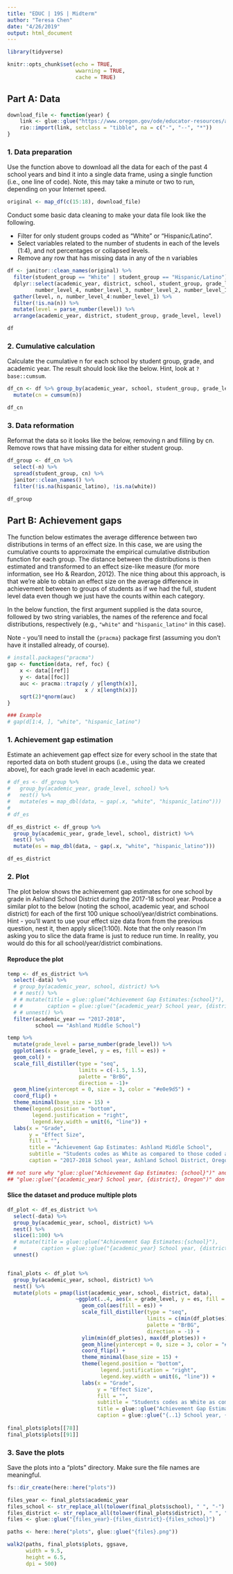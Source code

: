 ```yaml
---
title: "EDUC | 19S | Midterm"
author: "Teresa Chen"
date: "4/26/2019"
output: html_document
---
```


```r

library(tidyverse)

knitr::opts_chunk$set(echo = TRUE,
                      wwarning = TRUE,
                      cache = TRUE)
```


## Part A: Data

```r
download_file <- function(year) {
    link <- glue::glue("https://www.oregon.gov/ode/educator-resources/assessment/TestResults20{year}/pagr_schools_ela_raceethnicity_{year-1}{year}.xlsx")
    rio::import(link, setclass = "tibble", na = c("-", "--", "*"))
}
```

### 1. Data preparation

Use the function above to download all the data for each of the past 4 school years and bind it into a single data frame, using a single function (i.e., one line of code). Note, this may take a minute or two to run, depending on your Internet speed.

```r

original <- map_df(c(15:18), download_file) 


```


Conduct some basic data cleaning to make your data file look like the following.

+ Filter for only student groups coded as "White" or "Hispanic/Latino".  
+ Select variables related to the number of students in each of the levels (1:4), and not percentages or collapsed levels.  
+ Remove any row that has missing data in any of the n variables

```r
df <- janitor::clean_names(original) %>% 
  filter(student_group == "White" | student_group == "Hispanic/Latino") %>% 
  dplyr::select(academic_year, district, school, student_group, grade_level, 
         number_level_4, number_level_3, number_level_2, number_level_1) %>% 
  gather(level, n, number_level_4:number_level_1) %>% 
  filter(!is.na(n)) %>% 
  mutate(level = parse_number(level)) %>% 
  arrange(academic_year, district, student_group, grade_level, level)

df
```

### 2. Cumulative calculation

Calculate the cumulative n for each school by student group, grade, and academic year. The result should look like the below. Hint, look at `?base::cumsum`.

```r
df_cn <- df %>% group_by(academic_year, school, student_group, grade_level) %>% 
  mutate(cn = cumsum(n))

df_cn
```

### 3. Data reformation

Reformat the data so it looks like the below, removing n and filling by cn. Remove rows that have missing data for either student group.

```r
df_group <- df_cn %>%
  select(-n) %>% 
  spread(student_group, cn) %>% 
  janitor::clean_names() %>% 
  filter(!is.na(hispanic_latino), !is.na(white))

df_group  
```


## Part B: Achievement gaps


The function below estimates the average difference between two distributions in terms of an effect size. In this case, we are using the cumulative counts to approximate the empirical cumulative distribution function for each group. The distance between the distributions is then estimated and transformed to an effect size-like measure (for more information, see Ho & Reardon, 2012). The nice thing about this approach, is that we’re able to obtain an effect size on the average difference in achievement between to groups of students as if we had the full, student level data even though we just have the counts within each category.

In the below function, the first argument supplied is the data source, followed by two string variables, the names of the reference and focal distributions, respectively (e.g., `"white"` and `"hispanic_latino"` in this case).

Note - you’ll need to install the `{pracma}` package first (assuming you don’t have it installed already, of course).

```r
# install.packages("pracma")
gap <- function(data, ref, foc) {
    x <- data[[ref]]
    y <- data[[foc]]
    auc <- pracma::trapz(y / y[length(x)],
                         x / x[length(x)])
    sqrt(2)*qnorm(auc)
}

### Example
# gap(d[1:4, ], "white", "hispanic_latino")
```

### 1. Achievement gap estimation 

Estimate an achievement gap effect size for every school in the state that reported data on both student groups (i.e., using the data we created above), for each grade level in each academic year.

```r
# df_es <- df_group %>% 
#   group_by(academic_year, grade_level, school) %>% 
#   nest() %>% 
#   mutate(es = map_dbl(data, ~ gap(.x, "white", "hispanic_latino")))
# 
# df_es

df_es_district <- df_group %>% 
  group_by(academic_year, grade_level, school, district) %>% 
  nest() %>% 
  mutate(es = map_dbl(data, ~ gap(.x, "white", "hispanic_latino")))

df_es_district

```

### 2. Plot

The plot below shows the achievement gap estimates for one school by grade in Ashland School District during the 2017-18 school year. Produce a similar plot to the below (noting the school, academic year, and school district) for each of the first 100 unique school/year/district combinations. Hint - you’ll want to use your effect size data from from the previous question, nest it, then apply slice(1:100). Note that the only reason I’m asking you to slice the data frame is just to reduce run time. In reality, you would do this for all school/year/district combinations.


#### Reproduce the plot


```r

temp <- df_es_district %>%
  select(-data) %>% 
  # group_by(academic_year, school, district) %>% 
  # # nest() %>%
  # # mutate(title = glue::glue("Achievement Gap Estimates:{school}"),
  # #        caption = glue::glue("{academic_year} School year, {district}, Oregon")) %>%
  # # unnest() %>%
  filter(academic_year == "2017-2018",
         school == "Ashland Middle School")

temp %>%
  mutate(grade_level = parse_number(grade_level)) %>% 
  ggplot(aes(x = grade_level, y = es, fill = es)) +
  geom_col() +
  scale_fill_distiller(type = "seq", 
                       limits = c(-1.5, 1.5),
                       palette = "BrBG", 
                       direction = -1)+
  geom_hline(yintercept = 0, size = 3, color = "#e0e9d5") +
  coord_flip() +
  theme_minimal(base_size = 15) +
  theme(legend.position = "bottom",
        legend.justification = "right",
        legend.key.width = unit(6, "line")) +
  labs(x = "Grade",
       y = "Effect Size",
       fill = "",
       title = "Achievement Gap Estimates: Ashland Middle School",
       subtitle = "Students codes as White as compared to those coded as Hispanic/Latino",
       caption = "2017-2018 School year, Ashland School District, Oregon")

## not sure why "glue::glue("Achievement Gap Estimates: {school}")" and 
## "glue::glue("{academic_year} School year, {district}, Oregon")" don't work here


```



#### Slice the dataset and produce multiple plots

```r

df_plot <- df_es_district %>% 
  select(-data) %>% 
  group_by(academic_year, school, district) %>% 
  nest() %>% 
  slice(1:100) %>% 
  # mutate(title = glue::glue("Achievement Gap Estimates:{school}"),
  #        caption = glue::glue("{academic_year} School year, {district}, Oregon")) %>% 
  unnest()


final_plots <- df_plot %>% 
  group_by(academic_year, school, district) %>% 
  nest() %>% 
  mutate(plots = pmap(list(academic_year, school, district, data),
                      ~ggplot(..4, aes(x = grade_level, y = es, fill = es)) +
                        geom_col(aes(fill = es)) +
                        scale_fill_distiller(type = "seq", 
                                             limits = c(min(df_plot$es), max(df_plot$es)),
                                             palette = "BrBG", 
                                             direction = -1) +
                        ylim(min(df_plot$es), max(df_plot$es)) +
                        geom_hline(yintercept = 0, size = 3, color = "#e0e9d5") +
                        coord_flip() +
                        theme_minimal(base_size = 15) +
                        theme(legend.position = "bottom",
                              legend.justification = "right",
                              legend.key.width = unit(6, "line")) +
                        labs(x = "Grade",
                             y = "Effect Size",
                             fill = "",
                             subtitle = "Students codes as White as compared to those coded as Hispanic/Latino",
                             title = glue::glue("Achievement Gap Estimates: {..2}"),
                             caption = glue::glue("{..1} School year, {..3}, Oregon"))))
  
final_plots$plots[[78]]
final_plots$plots[[91]]
```


### 3. Save the plots

Save the plots into a “plots” directory. Make sure the file names are meaningful.

```r
fs::dir_create(here::here("plots"))

files_year <- final_plots$academic_year
files_school <- str_replace_all(tolower(final_plots$school), " ", "-")
files_district <- str_replace_all(tolower(final_plots$district), " ", "-")
files <- glue::glue("{files_year}-{files_district}-{files_school}")

paths <- here::here("plots", glue::glue("{files}.png"))

walk2(paths, final_plots$plots, ggsave,
      width = 9.5,
      height = 6.5,
      dpi = 500)
```

